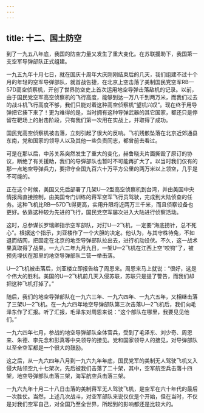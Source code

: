 ```yaml
---
---
---
```

title: 十二、国土防空
---



到了一九五八年底，我国的防空力量又发生了重大变化。在苏联援助下，我国第一支空军导弹部队正式组建。

一九五九年十月七日，就在国庆十周年大庆刚刚结束后的几天，我们组建不过十个月的年轻的空军导弹部队，就首战告捷，在北京上空击落了美制国民党空军RB—57D高空侦察机，开创了世界防空史上首次运用地空导弹击落敌机的记录。以前，由于国民党空军高空侦察机的飞行高度，能够到达一万八千到两万米，而我们过去的战斗机飞行高度不够，我们只能对着这种高空侦察机“望机兴叹”。现在终于用导弹把它揍下来了！更为难得的是，当时拥有这种导弹武器的其它国家，都还只是停留在靶场上的射击阶段，只有我们第一次用在实战上，并取得了成功。

国民党高空侦察机被击落，立刻引起了很大的反响。飞机残骸坠落在北京近郊通县东南，党和国家的领导人以及其他一些负责同志，都曾前去看过。

可是在那以后，中苏关系突然发生了重大的变化，赫鲁晓夫片面撕毁了原订的协议，断绝了有关援助，我们的导弹部队也暂时不可能再扩大了。以当时我们仅有的那一点地空导弹兵力，要把守全国九百六十万平方公里的两万米以上领空，几乎是不可能的。

正在这个时候，美国又先后部署了几架U—2型高空侦察机到台湾，并由美国中央情报局直接控制，由美国专门训练的蒋军空军飞行员驾驶，完成到大陆侦查的任务。这种飞机比RB—57D飞得更高，实用升限将近两万三千米，而且侦察设备也更好。依靠这种较为先进的飞行，国民党空军屡次进入大陆进行侦察活动。

这时，总参谋长罗瑞卿指示空军部队，对打U—2飞机，一定要“海底捞针，总不死心”。根据这个指示，刘亚楼作了一个大胆的决定。他认为，与其守株待兔，不如退而结网，把固定在北京的地空导弹部队拉出去，进行机动设伏。不久，这一战术果真取得了战果。一九六二年九月九日，一架U—2飞机在江西上空“咬钩”了，被预先埋伏在那里的地空导弹部队二营一举击落。

U—2飞机被击落后，刘亚楼立即报告给了周恩来。周恩来马上就说：“很好，这是个伟大的胜利。美国的U—2飞机前几天入侵苏联，苏联只是提了警告，而我们却把这种飞机打掉了。”

随后，我们的地空导弹部队在一九六三年、一九六四年、一九六五年，又相继击落了三架U—2飞机。在一九六四年地空导弹部队第三次击落U—2飞机后，我们向毛泽东作了汇报。听了汇报，毛泽东对周恩来说：“这个部队在哪里，我要见见他们。”

一九六四年七月，参战的地空导弹部队全体官兵，受到了毛泽东、刘少奇、周恩来、朱德、李先念和彭真等中央领导的接见。党和国家领导人的接见，对导弹部队以至全空军都是一个很大的鼓励。

这之后，从一九六四年八月到一九六九年年底，国民党军的美制无人驾驶飞机又入侵大陆领空九十七架次，先后被我们击落了二十架，其中，空军航空兵击落十四架，地空导弹部队击落三架，海军航空兵击落三架。

一九六九年十月二十八日击落的美制蒋军无人驾驶飞机，是空军在六十年代的最后一次胜仗。当然，上述几次战斗，对空军部队来说仅仅是个开始，但在当时，不仅是对我们空军自己，对全国乃至全世界，所起到的影响都还是比较大的。